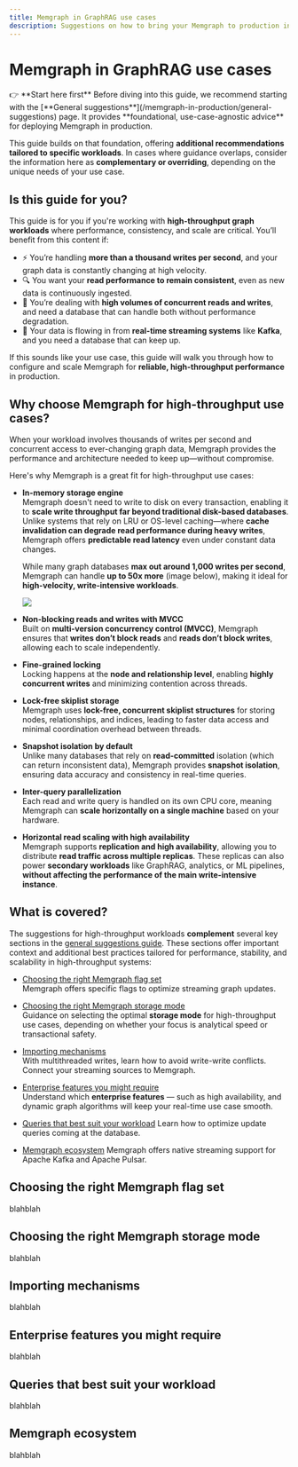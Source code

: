 ---
title: Memgraph in GraphRAG use cases
description: Suggestions on how to bring your Memgraph to production in GraphRAG use cases. 
---


# Memgraph in GraphRAG use cases

<Callout type="info">
👉 **Start here first**  
Before diving into this guide, we recommend starting with the [**General suggestions**](/memgraph-in-production/general-suggestions) 
page. It provides **foundational, use-case-agnostic advice** for deploying Memgraph in production.

This guide builds on that foundation, offering **additional recommendations tailored to specific workloads**. 
In cases where guidance overlaps, consider the information here as **complementary or overriding**, depending 
on the unique needs of your use case.
</Callout>

## Is this guide for you?

This guide is for you if you're working with **high-throughput graph workloads** where performance, consistency,
and scale are critical.
You’ll benefit from this content if:

- ⚡ You’re handling **more than a thousand writes per second**, and your graph data is constantly changing at high velocity.  
- 🔍 You want your **read performance to remain consistent**, even as new data is continuously ingested.  
- 🔁 You’re dealing with **high volumes of concurrent reads and writes**, and need a database that can handle both without performance degradation.  
- 🌊 Your data is flowing in from **real-time streaming systems** like **Kafka**, and you need a database that can keep up.  

If this sounds like your use case, this guide will walk you through how to configure and scale Memgraph for **reliable, high-throughput performance** in production.

## Why choose Memgraph for high-throughput use cases?

When your workload involves thousands of writes per second and concurrent access to ever-changing graph data, 
Memgraph provides the performance and architecture needed to keep up—without compromise. 

Here's why Memgraph is a great fit for high-throughput use cases:

- **In-memory storage engine**  
  Memgraph doesn't need to write to disk on every transaction, enabling it to **scale write throughput far beyond traditional 
  disk-based databases**. Unlike systems that rely on LRU or OS-level caching—where **cache invalidation can degrade
  read performance during heavy writes**, Memgraph offers **predictable read latency** even under constant data changes.  
  
  While many graph databases **max out around 1,000 writes per second**, Memgraph can handle **up to 50x more** (image below),
  making it ideal for **high-velocity, write-intensive workloads**. 

  ![](/pages/memgraph-in-production/benchmarking-memgraph/realistic-workload.png)

- **Non-blocking reads and writes with MVCC**  
  Built on **multi-version concurrency control (MVCC)**, Memgraph ensures that **writes don’t block reads** and
  **reads don’t block writes**, allowing each to scale independently.

- **Fine-grained locking**  
  Locking happens at the **node and relationship level**, enabling **highly concurrent writes** and minimizing
  contention across threads.

- **Lock-free skiplist storage**  
  Memgraph uses **lock-free, concurrent skiplist structures** for storing nodes, relationships, and indices, leading to
  faster data access and minimal coordination overhead between threads.

- **Snapshot isolation by default**  
  Unlike many databases that rely on **read-committed** isolation (which can return inconsistent data), Memgraph provides
  **snapshot isolation**, ensuring data accuracy and consistency in real-time queries.

- **Inter-query parallelization**  
  Each read and write query is handled on its own CPU core, meaning Memgraph can **scale horizontally on a
  single machine** based on your hardware.

- **Horizontal read scaling with high availability**  
  Memgraph supports **replication and high availability**, allowing you to distribute **read traffic across multiple replicas**.
  These replicas can also power **secondary workloads** like GraphRAG, analytics, or ML pipelines, **without affecting
  the performance of the main write-intensive instance**.

## What is covered?

The suggestions for high-throughput workloads **complement** several key sections in the 
[general suggestions guide](/memgraph-in-production/general-suggestions). These sections offer important context and
additional best practices tailored for performance, stability, and scalability in high-throughput systems:

- [Choosing the right Memgraph flag set](#choosing-the-right-memgraph-flag-set) <br />
  Memgraph offers specific flags to optimize streaming graph updates.

- [Choosing the right Memgraph storage mode](#choosing-the-right-memgraph-storage-mode) <br />
  Guidance on selecting the optimal **storage mode** for high-throughput use cases, depending on whether your focus is
  analytical speed or transactional safety.
  
- [Importing mechanisms](#importing-mechanisms) <br />
  With multithreaded writes, learn how to avoid write-write conflicts. Connect your streaming sources to Memgraph.

- [Enterprise features you might require](#enterprise-features-you-might-require)  <br />
  Understand which **enterprise features** — such as high availability, and dynamic graph algorithms will keep your real-time use case smooth.

- [Queries that best suit your workload](#queries-that-best-suit-your-workload)
  Learn how to optimize update queries coming at the database.

- [Memgraph ecosystem](#memgraph-ecosystem)
  Memgraph offers native streaming support for Apache Kafka and Apache Pulsar.

## Choosing the right Memgraph flag set
blahblah

## Choosing the right Memgraph storage mode
blahblah

## Importing mechanisms
blahblah

## Enterprise features you might require
blahblah

## Queries that best suit your workload
blahblah

## Memgraph ecosystem
blahblah

<CommunityLinks/>
